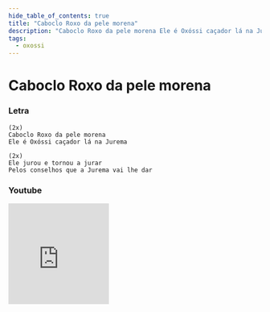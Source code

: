 ```yaml
---
hide_table_of_contents: true
title: "Caboclo Roxo da pele morena"
description: "Caboclo Roxo da pele morena Ele é Oxóssi caçador lá na Jurema Ele jurou e tornou a jurar Pelos conselhos que a Jurema vai lhe dar"
tags:
  - oxossi
---
```


# Caboclo Roxo da pele morena

### Letra

```text
(2x)
Caboclo Roxo da pele morena
Ele é Oxóssi caçador lá na Jurema

(2x)
Ele jurou e tornou a jurar
Pelos conselhos que a Jurema vai lhe dar
```

### Youtube

<iframe
  width="200"
  height="200"
  src="https://www.youtube.com/embed/-KJdPZJwr0k"
  title="YouTube video player"
  frameborder="0"
  allow="accelerometer; autoplay; clipboard-write; encrypted-media; gyroscope; picture-in-picture; web-share"
  referrerpolicy="strict-origin-when-cross-origin"
  allowfullscreen
></iframe>